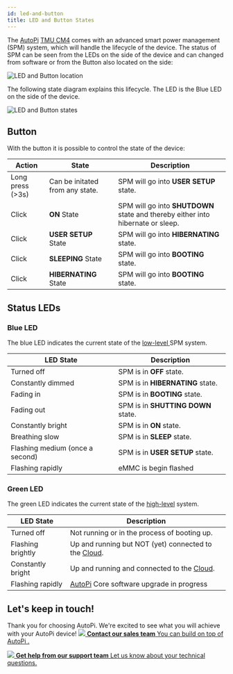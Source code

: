 ```yaml
---
id: led-and-button
title: LED and Button States
---
```


The [AutoPi](https://www.autopi.io) [TMU CM4](https://www.autopi.io/hardware/autopi-tmu-cm4) comes with an advanced smart power management (SPM) system, which will handle the lifecycle of the device. The status of SPM can be seen from the LEDs on the side of the device and can changed from software or from the Button also located on the side:

![LED and Button location](/img/hardware/autopi_tmu_cm4/led_and_button/led_button_location.png)

The following state diagram explains this lifecycle. The LED is the Blue LED on the side of the device.

![LED and Button states](/img/hardware/autopi_tmu_cm4/led_and_button/led_button_states.png)

## Button
With the button it is possible to control the state of the device:

| Action | State | Description |
| ------ | ------ | ------ |
| Long press (>3s) | Can be initated from any state. | SPM will go into **USER SETUP** state. |
| Click | **ON** State | SPM will go into **SHUTDOWN** state and thereby either into hibernate or sleep. |
| Click | **USER SETUP** State | SPM will go into **HIBERNATING** state. |
| Click | **SLEEPING** State | SPM will go into **BOOTING** state. |
| Click | **HIBERNATING** State | SPM will go into **BOOTING** state. |



## Status LEDs

### Blue LED

The blue LED indicates the current state of the [low-level ](/core/power_management/core-power-low) SPM system.

| LED State | Description |
| ------ | ------ |
| Turned off | SPM is in **OFF** state. |
| Constantly dimmed | SPM is in **HIBERNATING** state. |
| Fading in | SPM is in **BOOTING** state. |
| Fading out | SPM is in **SHUTTING DOWN** state. |
| Constantly bright | SPM is in **ON** state. |
| Breathing slow | SPM is in **SLEEP** state. |
| Flashing medium (once a second) | SPM is in **USER SETUP** state. |
| Flashing rapidly | eMMC is begin flashed |

### Green LED

The green LED indicates the current state of the [high-level](/core/power_management/core-power-high) system.

| LED State | Description |
| ------ | ------ |
| Turned off | Not running or in the process of booting up. |
| Flashing brightly | Up and running but NOT (yet) connected to the [Cloud](https://www.autopi.io/software-platform/cloud-management). |
| Constantly bright | Up and running and connected to the [Cloud](https://www.autopi.io/software-platform/cloud-management). |
| Flashing rapidly | [AutoPi](https://www.autopi.io) Core software upgrade in progress |


## Let's keep in touch!
Thank you for choosing AutoPi. We're excited to see what you will achieve with your AutoPi device! 
<CardGrid home>
[![](/img/shared/favicon.ico) **Contact our sales team** You can build on top of AutoPi .](https://www.autopi.io/contact/)

[![](/img/shared/support_icon.png) **Get help from our support team** Let us know about your technical questions.](https://www.autopi.io/support/)

</CardGrid>
